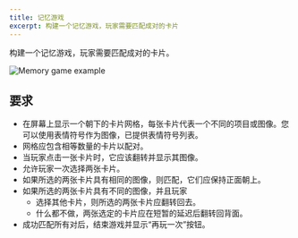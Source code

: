 ```yaml
---
title: 记忆游戏
excerpt: 构建一个记忆游戏，玩家需要匹配成对的卡片
---
```


构建一个记忆游戏，玩家需要匹配成对的卡片。

![Memory game example](/img/questions/memory-game/memory-game-example.png)

## 要求

* 在屏幕上显示一个朝下的卡片网格，每张卡片代表一个不同的项目或图像。您可以使用表情符号作为图像，已提供表情符号列表。
* 网格应包含相等数量的卡片以配对。
* 当玩家点击一张卡片时，它应该翻转并显示其图像。
* 允许玩家一次选择两张卡片。
* 如果所选的两张卡片具有相同的图像，则匹配，它们应保持正面朝上。
* 如果所选的两张卡片具有不同的图像，并且玩家
  * 选择其他卡片，则所选的两张卡片应翻转回去。
  * 什么都不做，两张选定的卡片应在短暂的延迟后翻转回背面。
* 成功匹配所有对后，结束游戏并显示“再玩一次”按钮。
